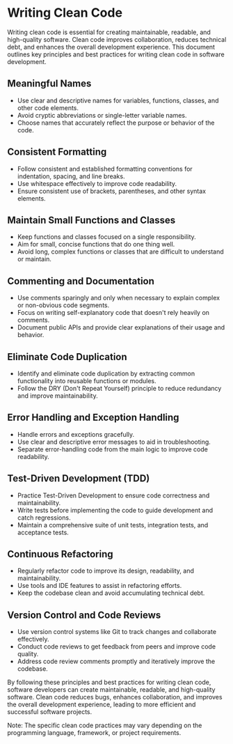 # Writing Clean Code

Writing clean code is essential for creating maintainable, readable, and high-quality software. Clean code improves collaboration, reduces technical debt, and enhances the overall development experience. This document outlines key principles and best practices for writing clean code in software development.

## Meaningful Names

- Use clear and descriptive names for variables, functions, classes, and other code elements.
- Avoid cryptic abbreviations or single-letter variable names.
- Choose names that accurately reflect the purpose or behavior of the code.

## Consistent Formatting

- Follow consistent and established formatting conventions for indentation, spacing, and line breaks.
- Use whitespace effectively to improve code readability.
- Ensure consistent use of brackets, parentheses, and other syntax elements.

## Maintain Small Functions and Classes

- Keep functions and classes focused on a single responsibility.
- Aim for small, concise functions that do one thing well.
- Avoid long, complex functions or classes that are difficult to understand or maintain.

## Commenting and Documentation

- Use comments sparingly and only when necessary to explain complex or non-obvious code segments.
- Focus on writing self-explanatory code that doesn't rely heavily on comments.
- Document public APIs and provide clear explanations of their usage and behavior.

## Eliminate Code Duplication

- Identify and eliminate code duplication by extracting common functionality into reusable functions or modules.
- Follow the DRY (Don't Repeat Yourself) principle to reduce redundancy and improve maintainability.

## Error Handling and Exception Handling

- Handle errors and exceptions gracefully.
- Use clear and descriptive error messages to aid in troubleshooting.
- Separate error-handling code from the main logic to improve code readability.

## Test-Driven Development (TDD)

- Practice Test-Driven Development to ensure code correctness and maintainability.
- Write tests before implementing the code to guide development and catch regressions.
- Maintain a comprehensive suite of unit tests, integration tests, and acceptance tests.

## Continuous Refactoring

- Regularly refactor code to improve its design, readability, and maintainability.
- Use tools and IDE features to assist in refactoring efforts.
- Keep the codebase clean and avoid accumulating technical debt.

## Version Control and Code Reviews

- Use version control systems like Git to track changes and collaborate effectively.
- Conduct code reviews to get feedback from peers and improve code quality.
- Address code review comments promptly and iteratively improve the codebase.

By following these principles and best practices for writing clean code, software developers can create maintainable, readable, and high-quality software. Clean code reduces bugs, enhances collaboration, and improves the overall development experience, leading to more efficient and successful software projects.

Note: The specific clean code practices may vary depending on the programming language, framework, or project requirements.
